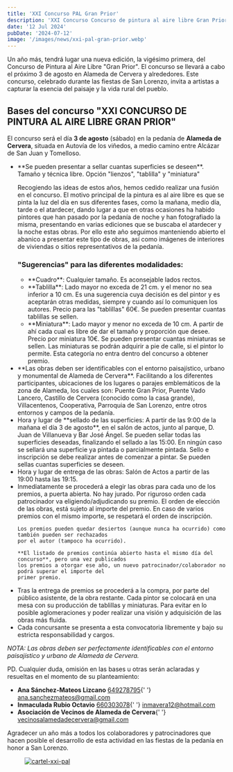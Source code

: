 ```yaml
---
title: 'XXI Concurso PAL Gran Prior'
description: 'XXI Concurso Concurso de pintura al aire libre Gran Prior de Alameda de Cervera'
date: '12 Jul 2024'
pubDate: '2024-07-12'
image: '/images/news/xxi-pal-gran-prior.webp'
---
```


Un año más, tendrá lugar una nueva edición, la vigésimo primera, del Concurso de Pintura al Aire Libre "Gran Prior". El concurso se llevará a cabo el próximo 3 de agosto en Alameda de Cervera y alrededores. Este concurso, celebrado durante las fiestas de San Lorenzo, invita a artistas a capturar la esencia del paisaje y la vida rural del pueblo.

<h2 class='text-xl font-semibold title-font text-gray-800 pl-5 text-center'>
	Bases del concurso "XXI CONCURSO DE PINTURA AL AIRE LIBRE GRAN PRIOR"
</h2>

El concurso será el día **3 de agosto** (sábado) en la pedanía de **Alameda de Cervera**, situada en Autovía de los viñedos, a medio camino entre Alcázar de San Juan y Tomelloso.

<ul class='flex flex-col space-y-4 md:space-y-8 list-disc ml-8'>
<li class='space-y-4'> 
<p>**Se pueden presentar a sellar cuantas superficies se deseen**. Tamaño y técnica libre. Opción "lienzos", "tablilla" y "miniatura"</p>

<p>
	Recogiendo las ideas de estos años, hemos cedido realizar una fusión en el concurso. El motivo
	principal de la pintura es al aire libre es que se pinta la luz del día en sus diferentes fases,
	como la mañana, medio día, tarde o el atardecer, dando lugar a que en otras ocasiones ha habido
	pintores que han pasado por la pedanía de noche y han fotografiado la misma, presentando en varias
	ediciones que se buscaba el atardecer y la noche estas obras. Por ello este año seguimos
	manteniendo abierto el abanico a presentar este tipo de obras, así como imágenes de interiores de
	viviendas o sitios representativos de la pedanía.
</p>

<h3 class='text-xl font-semibold'>"Sugerencias" para las diferentes modalidades:</h3>

<ul class='flex flex-col space-y-4 list-disc ml-8'>
	<li>**Cuadro**: Cualquier tamaño. Es aconsejable lados rectos.</li>
	<li>
		**Tablilla**: Lado mayor no exceda de 21 cm. y el menor no sea inferior a 10 cm. Es una
		sugerencia cuya decisión es del pintor y es aceptarán otras medidas, siempre y cuando así lo
		comuniquen los autores. Precio para las "tablillas" 60€. Se pueden presentar cuantas tablillas
		se sellen.
	</li>
	<li>
		**Miniatura**: Lado mayor y menor no exceda de 10 cm. A partir de ahí cada cual es libre de dar
		el tamaño y proporción que desee. Precio por miniatura 10€. Se pueden presentar cuantas
		miniaturas se sellen. Las miniaturas se podrán adquirir a pie de calle, si el pintor lo permite.
		Esta categoría no entra dentro del concurso a obtener premio.
	</li>
</ul>

</li>
<li>**Las obras deben ser identificables con el entorno paisajístico, urbano y monumental de Alameda de Cervera**. Facilitando a los diferentes participantes, ubicaciones de los lugares o parajes emblemáticos de la zona de Alameda, los cuales son: Puente Gran Prior, Puente Vado Lancero, Castillo de Cervera (conocido como la casa grande), Villacentenos, Cooperativa, Parroquia de San Lorenzo, entre otros entornos y campos de la pedanía.</li>

<li>
	Hora y lugar de **sellado de las superficies: A partir de las 9:00 de la mañana el día 3 de
	agosto**, en el salón de actos, junto al parque, D. Juan de Villanueva y Bar José Ángel. Se pueden
	sellar todas las superficies deseadas, finalizando el sellado a las 15:00. En ningún caso se
	sellará una superficie ya pintada o parcialmente pintada. Sello e inscripción se debe realizar
	antes de comenzar a pintar. Se pueden sellas cuantas superficies se deseen.
</li>

<li>Hora y lugar de entrega de las obras: Salón de Actos a partir de las 19:00 hasta las 19:15.</li>

<li class='space-y-4'>
	Inmediatamente se procederá a elegir las obras para cada uno de los premios, a puerta abierta. No
	hay jurado. Por riguroso orden cada patrocinador va eligiendo/adjudicando su premio. El orden de
	elección de las obras, está sujeto al importe del premio. En caso de varios premios con el mismo
	importe, se respetará el orden de inscripción.

    Los premios pueden quedar desiertos (aunque nunca ha ocurrido) como también pueden ser rechazados
    por el autor (tampoco ha ocurrido).

    **El listado de premios continúa abierto hasta el mismo día del concurso**, pero una vez publicados
    los premios a otorgar ese año, un nuevo patrocinador/colaborador no podrá superar el importe del
    primer premio.

</li>

<li>
	Tras la entrega de premios se procederá a la compra, por parte del público asistente, de la obra
	restante. Cada pintor se colocará en una mesa con su producción de tablillas y miniaturas. Para
	evitar en lo posible aglomeraciones y poder realizar una visión y adquisición de las obras más
	fluida.
</li>

<li>
	Cada concursante se presenta a esta convocatoria libremente y bajo su estricta responsabilidad y
	cargos.
</li>

</ul>

_NOTA: Las obras deben ser perfectamente identificables con el entorno paisajístico y urbano de Alameda de Cervera._

PD. Cualquier duda, omisión en las bases u otras serán aclaradas y resueltas en el momento de su planteamiento:

<ul class='flex flex-col list-disc ml-8'>
	<li class='break-before-auto'>
		<strong class='mr-2'>Ana Sánchez-Mateos Lizcano</strong> <a href='tel:649278795'>649278795</a>{' '}
		<a href='mailto:ana.sanchezmateos@gmail.com'>ana.sanchezmateos@gmail.com</a>
	</li>
	<li>
		<strong class='mr-2'>Inmaculada Rubio Octavio</strong> <a href='tel:660303078'>660303078</a>{' '}
		<a href='mailto:inmavera12@hotmail.com'>inmavera12@hotmail.com</a>
	</li>
	<li>
		<strong class='mr-2'>Asociación de Vecinos de Alameda de Cervera</strong>{' '}
		<a href='mailto:vecinosalamedadecervera@gmail.com'>vecinosalamedadecervera@gmail.com</a>
	</li>
</ul>

Agradecer un año más a todos los colaboradores y patrocinadores que hacen posible el desarrollo de esta actividad en las fiestas de la pedanía en honor a San Lorenzo.

<figure class='rounded shadow-lg shadow-gray-400 bg-gray-800 max-w-md mx-auto'>
	<a href='/images/news/xxi-pal-gran-prior.webp' target='_blank' rel='noopener noreferrer'>
		<img
			src='/images/news/xxi-pal-gran-prior.webp'
			alt='cartel-xxi-pal'
			class='rounded max-w-auto mt-14'
		/>
	</a>
</figure>

